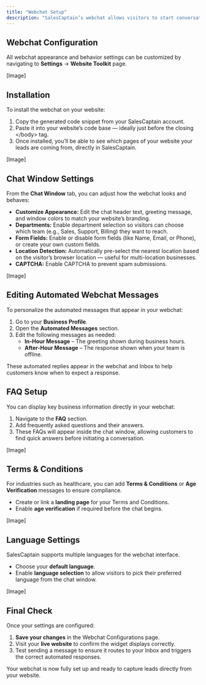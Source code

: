 ```yaml
---
title: "Webchat Setup"
description: "SalesCaptain’s webchat allows visitors to start conversations directly from your website by automatically routing new messages to your Inbox and helping your team respond faster. You can fully customize the widget’s look, behavior, and automated responses to fit your brand and business hours."
---
```


## **Webchat Configuration**

All webchat appearance and behavior settings can be customized by navigating to **Settings** -\> **Website Toolkit** page.

[Image]

## **Installation**

To install the webchat on your website:

1. Copy the generated code snippet from your SalesCaptain account.
2. Paste it into your website’s code base — ideally just before the closing \</body\> tag.
3. Once installed, you’ll be able to see which pages of your website your leads are coming from, directly in SalesCaptain.

[Image]

## **Chat Window Settings**

From the **Chat Window** tab, you can adjust how the webchat looks and behaves:

- **Customize Appearance:** Edit the chat header text, greeting message, and window colors to match your website’s branding.
- **Departments:** Enable department selection so visitors can choose which team (e.g., Sales, Support, Billing) they want to reach.
- **Form Fields:** Enable or disable form fields (like Name, Email, or Phone), or create your own custom fields.
- **Location Detection:** Automatically pre-select the nearest location based on the visitor’s browser location — useful for multi-location businesses.
- **CAPTCHA:** Enable CAPTCHA to prevent spam submissions.

[Image]

## **Editing Automated Webchat Messages**

To personalize the automated messages that appear in your webchat:

1. Go to your **Business Profile**.
2. Open the **Automated Messages** section.
3. Edit the following messages as needed:
   - **In-Hour Message** – The greeting shown during business hours.
   - **After-Hour Message** – The response shown when your team is offline.

These automated replies appear in the webchat and Inbox to help customers know when to expect a response.

## **FAQ Setup**

You can display key business information directly in your webchat:

1. Navigate to the **FAQ** section.
2. Add frequently asked questions and their answers.
3. These FAQs will appear inside the chat window, allowing customers to find quick answers before initiating a conversation.

[Image]

## **Terms & Conditions**

For industries such as healthcare, you can add **Terms & Conditions** or **Age Verification** messages to ensure compliance.

- Create or link a **landing page** for your Terms and Conditions.
- Enable **age verification** if required before the chat begins.

[Image]

## **Language Settings**

SalesCaptain supports multiple languages for the webchat interface.

- Choose your **default language**.
- Enable **language selection** to allow visitors to pick their preferred language from the chat window.

[Image]

## **Final Check**

Once your settings are configured:

1. **Save your changes** in the Webchat Configurations page.
2. Visit your **live website** to confirm the widget displays correctly.
3. Test sending a message to ensure it routes to your Inbox and triggers the correct automated responses.

Your webchat is now fully set up and ready to capture leads directly from your website.